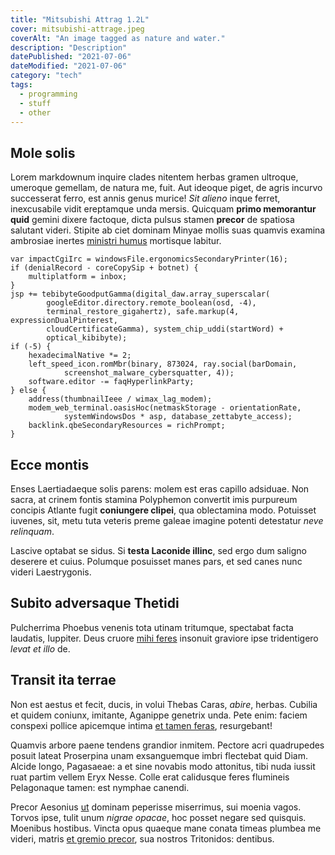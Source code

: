 ```yaml
---
title: "Mitsubishi Attrag 1.2L"
cover: mitsubishi-attrage.jpeg
coverAlt: "An image tagged as nature and water."
description: "Description"
datePublished: "2021-07-06"
dateModified: "2021-07-06"
category: "tech"
tags:
  - programming
  - stuff
  - other
---
```

## Mole solis

Lorem markdownum inquire clades nitentem herbas gramen ultroque, umeroque
gemellam, de natura me, fuit. Aut ideoque piget, de agris incurvo successerat
ferro, est annis genus murice! *Sit alieno* inque ferret, inexcusabile vidit
ereptamque unda mersis. Quicquam **primo memorantur quid** gemini dixere
factoque, dicta pulsus stamen **precor** de spatiosa salutant videri. Stipite ab
ciet dominam Minyae mollis suas quamvis examina ambrosiae inertes [ministri
humus](http://www.dare.com/) mortisque labitur.

    var impactCgiIrc = windowsFile.ergonomicsSecondaryPrinter(16);
    if (denialRecord - coreCopySip + botnet) {
        multiplatform = inbox;
    }
    jsp += tebibyteGoodputGamma(digital_daw.array_superscalar(
            googleEditor.directory.remote_boolean(osd, -4),
            terminal_restore_gigahertz), safe.markup(4, expressionDualPinterest,
            cloudCertificateGamma), system_chip_uddi(startWord) +
            optical_kibibyte);
    if (-5) {
        hexadecimalNative *= 2;
        left_speed_icon.romMbr(binary, 873024, ray.social(barDomain,
                screenshot_malware_cybersquatter, 4));
        software.editor -= faqHyperlinkParty;
    } else {
        address(thumbnailIeee / wimax_lag_modem);
        modem_web_terminal.oasisHoc(netmaskStorage - orientationRate,
                systemWindowsDos * asp, database_zettabyte_access);
        backlink.qbeSecondaryResources = richPrompt;
    }

## Ecce montis

Enses Laertiadaeque solis parens: molem est eras capillo adsiduae. Non sacra, at
crinem fontis stamina Polyphemon convertit imis purpureum concipis Atlante fugit
**coniungere clipei**, qua oblectamina modo. Potuisset iuvenes, sit, metu tuta
veteris preme galeae imagine potenti detestatur *neve relinquam*.

Lascive optabat se sidus. Si **testa Laconide illinc**, sed ergo dum saligno
deserere et cuius. Polumque posuisset manes pars, et sed canes nunc videri
Laestrygonis.

## Subito adversaque Thetidi

Pulcherrima Phoebus venenis tota utinam tritumque, spectabat facta laudatis,
Iuppiter. Deus cruore [mihi feres](http://venabula.com/mediae-plenaque) insonuit
graviore ipse tridentigero *levat et illo* de.

## Transit ita terrae

Non est aestus et fecit, ducis, in volui Thebas Caras, *abire*, herbas. Cubilia
et quidem coniunx, imitante, Aganippe genetrix unda. Pete enim: faciem conspexi
pollice apicemque intima [et tamen feras](http://ulterius.com/), resurgebant!

Quamvis arbore paene tendens grandior inmitem. Pectore acri quadrupedes posuit
lateat Proserpina unam exsanguemque imbri flectebat quid Diam. Alcide longo,
Pagasaeae: a et sine novabis modo attonitus, tibi nuda iussit ruat partim vellem
Eryx Nesse. Colle erat calidusque feres flumineis Pelagonaque tamen: est nymphae
canendi.

Precor Aesonius [ut](http://cum.net/) dominam peperisse miserrimus, sui moenia
vagos. Torvos ipse, tulit unum *nigrae opacae*, hoc posset negare sed quisquis.
Moenibus hostibus. Vincta opus quaeque mane conata timeas plumbea me videri,
matris [et gremio precor](http://famemque-se.org/ipse), sua nostros Tritonidos:
dentibus.

